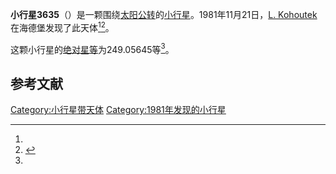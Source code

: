 {{Infobox planet
| bgcolour = #FFFFC0
| name = 3635 Kreutz
| symbol = 
| image = 
| caption = 
| discovery = yes
| discovery_ref = 
| discoverer = [[L._Kohoutek|L. Kohoutek]]
| discovery_site = [[海德堡|海德堡]] 
| discovered = 1981年11月21日
| designations = yes
| mp_name = 
| named_after = 
| alt_names = 
| mp_category = [[越火小行星|越火小行星]]
| orbit_ref = <ref name="a">[http://ssd.jpl.nasa.gov/sbdb.cgi?sstr=3635 3635 Kreutz] {{Wayback|url=http://ssd.jpl.nasa.gov/sbdb.cgi?sstr=3635 |date=20200918003416 }}，小行星數據庫瀏覽器（JPL Small-Body Database Browser）－[[美国国家航空航天局|美国国家航空航天局]]喷气推进实验室</ref>
| epoch = 2456400.5 (2013年4月18日更新)
| aphelion = {{convert|1.9463563|AU|km|3|abbr=on|lk=out}}
| perihelion = {{convert|1.6431825|AU|km|3|abbr=on}}
| semimajor = {{convert|1.7947694|AU|km|3|abbr=on}}
| eccentricity = 0.0844604
| period = 878.2363375 [[日|日]]<br />2.4[[儒略年|儒略年]]
| avg_speed = 
| inclination = 19.22277
| asc_node = 235.37748
| mean_anomaly = 
| arg_peri = 249.05645
| satellites = 
| physical_characteristics = yes
| dimensions = 
| mass = 
| density = 
| surface_grav = 
| escape_velocity = 
| sidereal_day = 
| axial_tilt = 
| pole_ecliptic_lat = 
| pole_ecliptic_lon = 
| albedo = 
| temperatures= 
| temp_name1 = 
| mean_temp_1 = 
| max_temp_1 = 
| temp_name2 = 
| max_temp_2 = 
| spectral_type = 
| abs_magnitude = 249.05645
}}

'''小行星3635'''（{{lang-en|3635 Kreutz}}）是一颗围绕[[太阳|太阳]][[公转|公转]]的[[小行星|小行星]]。1981年11月21日，[[L._Kohoutek|L. Kohoutek]]在海德堡发现了此天体<ref name="a" /><ref>{{cite news|title=小行星列表|url=http://cfa-www.harvard.edu/iau/lists/NumberedMPs.txt|accessdate=2013-07-08|newspaper=哈佛大学|archive-date=2008-05-17|archive-url=https://web.archive.org/web/20080517010638/http://cfa-www.harvard.edu/iau/lists/NumberedMPs.txt|dead-url=no}}</ref>。

这颗小行星的[[绝对星等|绝对星等]]为249.05645等<ref name="a" />。

==参考文献==
{{reflist}}
{{Minor Planet Number|[[小行星3634|小行星3634]]|[[小行星3636|小行星3636]]}}

{{小天体}}

[[Category:小行星带天体|Category:小行星带天体]]
[[Category:1981年发现的小行星|Category:1981年发现的小行星]]

{{asteroid-stub}}